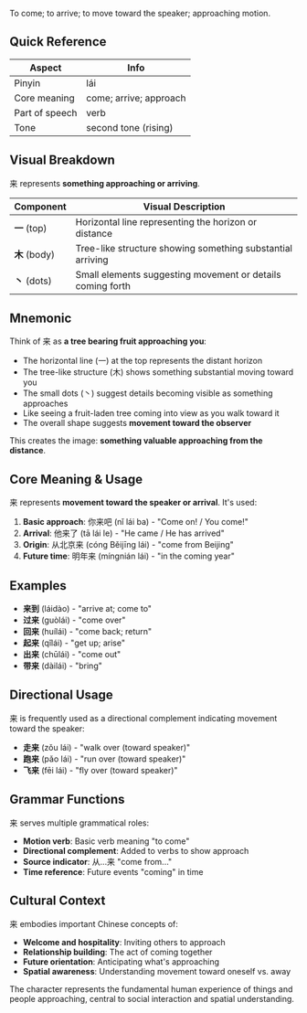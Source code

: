 To come; to arrive; to move toward the speaker; approaching motion.

## Quick Reference

| Aspect         | Info                   |
| -------------- | ---------------------- |
| Pinyin         | lái                    |
| Core meaning   | come; arrive; approach |
| Part of speech | verb                   |
| Tone           | second tone (rising)   |

## Visual Breakdown

来 represents **something approaching or arriving**.

| Component    | Visual Description                                         |
| ------------ | ---------------------------------------------------------- |
| **一** (top) | Horizontal line representing the horizon or distance       |
| **木** (body) | Tree-like structure showing something substantial arriving |
| **丶** (dots) | Small elements suggesting movement or details coming forth |

## Mnemonic

Think of 来 as **a tree bearing fruit approaching you**:

- The horizontal line (一) at the top represents the distant horizon
- The tree-like structure (木) shows something substantial moving toward you
- The small dots (丶) suggest details becoming visible as something approaches
- Like seeing a fruit-laden tree coming into view as you walk toward it
- The overall shape suggests **movement toward the observer**

This creates the image: **something valuable approaching from the distance**.

## Core Meaning & Usage

来 represents **movement toward the speaker or arrival**. It's used:

1. **Basic approach**: 你来吧 (nǐ lái ba) - "Come on! / You come!"
2. **Arrival**: 他来了 (tā lái le) - "He came / He has arrived"
3. **Origin**: 从北京来 (cóng Běijīng lái) - "come from Beijing"
4. **Future time**: 明年来 (míngnián lái) - "in the coming year"

## Examples

- **来到** (láidào) - "arrive at; come to"
- **过来** (guòlái) - "come over"
- **回来** (huílái) - "come back; return"
- **起来** (qǐlái) - "get up; arise"
- **出来** (chūlái) - "come out"
- **带来** (dàilái) - "bring"

## Directional Usage

来 is frequently used as a directional complement indicating movement toward the speaker:

- **走来** (zǒu lái) - "walk over (toward speaker)"
- **跑来** (pǎo lái) - "run over (toward speaker)"
- **飞来** (fēi lái) - "fly over (toward speaker)"

## Grammar Functions

来 serves multiple grammatical roles:

- **Motion verb**: Basic verb meaning "to come"
- **Directional complement**: Added to verbs to show approach
- **Source indicator**: 从...来 "come from..."
- **Time reference**: Future events "coming" in time

## Cultural Context

来 embodies important Chinese concepts of:

- **Welcome and hospitality**: Inviting others to approach
- **Relationship building**: The act of coming together
- **Future orientation**: Anticipating what's approaching
- **Spatial awareness**: Understanding movement toward oneself vs. away

The character represents the fundamental human experience of things and people approaching, central to social interaction and spatial understanding.
